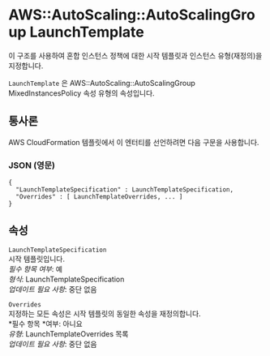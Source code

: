 # AWS::AutoScaling::AutoScalingGroup LaunchTemplate

이 구조를 사용하여 혼합 인스턴스 정책에 대한 시작 템플릿과 인스턴스 유형(재정의)을 지정합니다.

`LaunchTemplate` 은 AWS::AutoScaling::AutoScalingGroup MixedInstancesPolicy 속성 유형의 속성입니다.

## 통사론

AWS CloudFormation 템플릿에서 이 엔터티를 선언하려면 다음 구문을 사용합니다.

### JSON (영문)

```
{
  "LaunchTemplateSpecification" : LaunchTemplateSpecification,
  "Overrides" : [ LaunchTemplateOverrides, ... ]
}
```

## 속성

`LaunchTemplateSpecification`  
시작 템플릿입니다.  
_필수 항목 여부_: 예  
_형식_: LaunchTemplateSpecification  
_업데이트 필요 사항_: 중단 없음

`Overrides`  
지정하는 모든 속성은 시작 템플릿의 동일한 속성을 재정의합니다.  
*필수 항목 *여부: 아니요  
_유형_: LaunchTemplateOverrides 목록  
_업데이트 필요 사항_: 중단 없음
